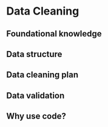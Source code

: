 # Data Cleaning

## Foundational knowledge

## Data structure

## Data cleaning plan

## Data validation

## Why use code?